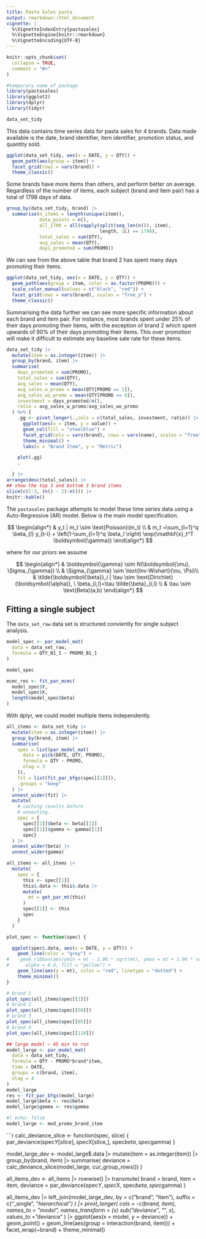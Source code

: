 ```yaml
---
title: Pasta Sales pasta
output: rmarkdown::html_document
vignette: |
  %\VignetteIndexEntry{pastasales}
  %\VignetteEngine{knitr::rmarkdown}
  %\VignetteEncoding{UTF-8}
---
```


```r
knitr::opts_chunk$set(
  collapse = TRUE,
  comment = "#>"
)
```

```r
#temporary name of package
library(pastasales)
library(ggplot2)
library(dplyr)
library(tidyr)
```

```r

data_set_tidy

```

This data contains time series data for pasta sales for 4 brands. Data made available is the date, brand identifier, item identifier, promotion status, and quantity sold.

```r
ggplot(data_set_tidy, aes(x = DATE, y = QTY)) +
  geom_path(aes(group = item)) +
  facet_grid(rows = vars(brand)) +
  theme_classic()
```

Some brands have more items than others, and perform better on average. Regardless of the number of items, each subject (brand and item pair) has a total of 1798 days of data.

```r
group_by(data_set_tidy, brand) |>
  summarise(n_items = length(unique(item)),
            data_points = n(),
            all_1798 = all(vapply(split(seq_len(n()), item),
                                  length, 1L) == 1798),
            total_sales = sum(QTY),
            avg_sales = mean(QTY),
            days_promoted = sum(PROMO))
```

We can see from the above table that brand 2 has spent many days promoting their items.

```r
ggplot(data_set_tidy, aes(x = DATE, y = QTY)) +
  geom_path(aes(group = item, color = as.factor(PROMO))) +
  scale_color_manual(values = c("black", "red")) +
  facet_grid(rows = vars(brand), scales = "free_y") +
  theme_classic()
```

Summarising the data further we can see more specific information about each brand and item pair. For instance, most brands spent under 25% of their days promoting their items, with the exception of brand 2 which spent upwards of 90% of their days promoting their items. This over promotion will make it difficult to estimate any baseline sale rate for these items.

```r
data_set_tidy |>
  mutate(item = as.integer(item)) |>
  group_by(brand, item) |>
  summarise(
    days_promoted = sum(PROMO),
    total_sales = sum(QTY),
    avg_sales = mean(QTY),
    avg_sales_w_promo = mean(QTY[PROMO == 1]),
    avg_sales_wo_promo = mean(QTY[PROMO == 0]),
    investment = days_promoted/n(),
    ratio = avg_sales_w_promo/avg_sales_wo_promo
  ) %>% {
    .gg <- pivot_longer(.,cols = c(total_sales, investment, ratio)) |>
      ggplot(aes(x = item, y = value)) +
      geom_col(fill = "steelblue") +
      facet_grid(cols = vars(brand), rows = vars(name), scales = "free") + scale_x_discrete() +
      theme_minimal() +
      labs(x = "Brand Item", y = "Metric")

    plot(.gg)
    .

  } |>
arrange(desc(total_sales)) |>
## show the top 3 and bottom 3 brand items
slice(c(1:3, (n() - 2):n())) |>
knitr::kable()


```


The `pastasales` package attempts to model these time series data using a Auto-Regressive (AR) model. Below is the main model specification.

$$
\begin{align*}
    & y_t | m_t \sim \text{Poisson}(m_t) \\
    & m_t =\sum_{l=1}^q \beta_{l} y_{t-l} + \left(1-\sum_{l=1}^q \beta_l \right) \exp(\mathbf{x}_t^T \boldsymbol{\gamma})
\end{align*}
$$

where for our priors we assume

$$
\begin{align*}
    & \boldsymbol{\gamma} \sim N(\boldsymbol{\mu}, \Sigma_{\gamma}) \\
    & \Sigma_{\gamma} \sim \text{Inv-Wishart}(\nu, \Psi)\\
    & \tilde{\boldsymbol{\beta}}_i | \tau \sim \text{Dirichlet}(\boldsymbol{\alpha}), \ \beta_{i,l}=\tau \tilde{\beta}_{i,l} \\
    & \tau \sim \text{Beta}(a,b)
\end{align*}
$$

<!-- Should we mention the initial auto-regressive model? -->

## Fitting a single subject

The `data_set_raw` data set is structured conviently for single subject analysis.

```r

model_spec <- par_model_mat(
  data = data_set_raw,
  formula = QTY_B1_1 ~ PROMO_B1_1
)

model_spec

mcmc_res <- fit_par_mcmc(
  model_spec$Y,
  model_spec$X,
  length(model_spec$beta)
)

```

With dplyr, we could model multiple items independently.

```r

all_items <- data_set_tidy |>
  mutate(item = as.integer(item)) |>
  group_by(brand, item) |>
  summarise(
    spec = list(par_model_mat(
      data = pick(DATE, QTY, PROMO),
      formula = QTY ~ PROMO,
      nlag = 3
    )),
    fit = list(fit_par_bfgs(spec[[1]])),
    .groups = "keep"
  ) |>
  unnest_wider(fit) |>
  mutate(
    # caching results before
    # unnesting.
    spec = {
      spec[[1]]$beta <- beta[[1]]
      spec[[1]]$gamma <- gamma[[1]]
      spec}
  ) |>
  unnest_wider(beta) |>
  unnest_wider(gamma)

all_items <- all_items |>
  mutate(
    spec = {
      this <- spec[[1]]
      this$.data <- this$.data |>
      mutate(
        mt = get_par_mt(this)
      )
      spec[[1]] <- this
      spec
    }
  )

plot_spec <- function(spec) {

  ggplot(spec$.data, aes(x = DATE, y = QTY)) +
    geom_line(color = "grey") +
#    geom_ribbon(aes(ymin = mt - 1.96 * sqrt(mt), ymax = mt + 1.96 * sqrt(mt)),
#      alpha = 0.4, fill = "yellow") +
    geom_line(aes(y = mt), color = "red", linetype = "dotted") +
    theme_minimal()
}

# brand 1
plot_spec(all_items$spec[[1]])
# brand 2
plot_spec(all_items$spec[[50]])
# brand 3
plot_spec(all_items$spec[[85]])
# brand 4
plot_spec(all_items$spec[[110]])

```

```r
## large model ~ 45 min to run
model_large <- par_model_mat(
  data = data_set_tidy,
  formula = QTY ~ PROMO*brand*item,
  time = DATE,
  groups = c(brand, item),
  nlag = 4
)
model_large
res <- fit_par_bfgs(model_large)
model_large$beta <- res$beta
model_large$gamma <- res$gamma
```

```r
#| echo: false
model_large <- mod_promo_brand_item
```

```r

calc_deviance_slice <- function(spec, slice) {
  par_deviance(spec$Y[slice], spec$X[slice,], spec$beta, spec$gamma)
}

model_large_dev <- model_large$.data |>
  mutate(item = as.integer(item)) |>
  group_by(brand, item) |>
  summarise(
    deviance = calc_deviance_slice(model_large, cur_group_rows())
  )

all_items_dev <- all_items |>
  rowwise() |>
  transmute(
    brand = brand,
    item = item,
    deviance = par_deviance(spec$Y, spec$X, spec$beta, spec$gamma)
  )


all_items_dev |>
  left_join(model_large_dev, by = c("brand", "item"),
    suffix = c("_single", "_hierarchical")
  ) |>
  pivot_longer(
    cols = -c(brand, item),
    names_to = "model",
    names_transform = \(x) sub("deviance_", "", x),
    values_to = "deviance"
  ) |>
  ggplot(aes(x = model, y = deviance)) +
    geom_point() +
    geom_line(aes(group = interaction(brand, item))) +
    facet_wrap(~brand) +
    theme_minimal()
